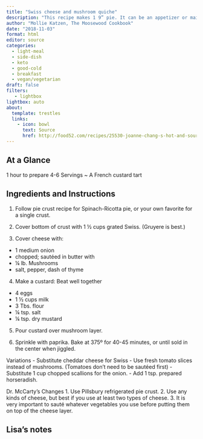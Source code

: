 ```yaml
---
title: "Swiss cheese and mushroom quiche"
description: "This recipe makes 1 9” pie. It can be an appetizer or main dish."
author: "Mollie Katzen, The Moosewood Cookbook"
date: "2018-11-03"
format: html
editor: source
categories:
  - light-meal
  - side-dish
  - keto
  - good-cold
  - breakfast
  - vegan/vegetarian
draft: false
filters:
   - lightbox
lightbox: auto
about:
  template: trestles
  links:
    - icon: bowl
      text: Source
      href: http://food52.com/recipes/25530-joanne-chang-s-hot-and-sour-soup
---
```


## At a Glance

1 hour to prepare
4-6 Servings
~ A French custard tart

## Ingredients and Instructions

1. Follow pie crust recipe for Spinach-Ricotta pie, or your own favorite for a single crust.

2. Cover bottom of crust with 1 ½ cups grated Swiss. (Gruyere is best.)

3. Cover cheese with:                 

 - 1 medium onion        
 - chopped; sautéed in butter with                                                
 - ¼ lb. Mushrooms    
 - salt, pepper, dash of thyme

4. Make a custard: Beat well together

- 4 eggs
- 1 ½ cups milk
- 3 Tbs. flour
- ¼ tsp. salt 
- ¼ tsp. dry mustard

5. Pour custard over mushroom layer.

6. Sprinkle with paprika. Bake at 375º for 40-45 minutes, or until sold in the center when jiggled.

Variations
- Substitute cheddar cheese for Swiss
- Use fresh tomato slices instead of mushrooms. (Tomatoes don’t need to be sautéed first)
- Substitute 1 cup chopped scallions for the onion.
- Add 1 tsp. prepared horseradish.

Dr. McCarty’s Changes
1. Use Pillsbury refrigerated pie crust.
2. Use any kinds of cheese, but best if you use at least two types of cheese.
3. It is very important to sauté whatever vegetables you use before putting them on top of the cheese layer.

## Lisa's notes

